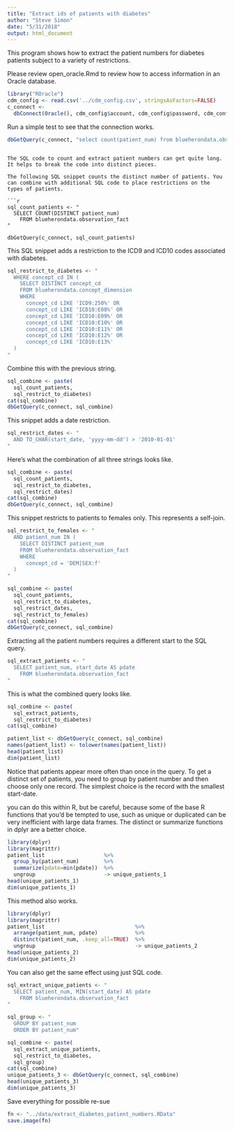 ```yaml
---
title: "Extract ids of patients with diabetes"
author: "Steve Simon"
date: "5/31/2018"
output: html_document
---
```


This program shows how to extract the patient numbers for diabetes patients subject to a variety of restrictions.

Please review open_oracle.Rmd to review how to access information in an Oracle database.


```r
library("ROracle")
cdm_config <- read.csv('../cdm_config.csv', stringsAsFactors=FALSE)
c_connect <-
  dbConnect(Oracle(), cdm_config$account, cdm_config$password, cdm_config$access)
```

Run a simple test to see that the connection works. 

```r
dbGetQuery(c_connect, "select count(patient_num) from blueherondata.observation_fact")
```
```

The SQL code to count and extract patient numbers can get quite long. It helps to break the code into distinct pieces.

The following SQL snippet counts the distinct number of patients. You can combine with additional SQL code to place restrictions on the types of patients.

```r
sql_count_patients <- "
  SELECT COUNT(DISTINCT patient_num)
    FROM blueherondata.observation_fact
"

dbGetQuery(c_connect, sql_count_patients)
```

This SQL snippet adds a restriction to the ICD9 and ICD10 codes associated with diabetes.

```r
sql_restrict_to_diabetes <- "
  WHERE concept_cd IN (
    SELECT DISTINCT concept_cd 
    FROM blueherondata.concept_dimension
    WHERE
      concept_cd LIKE 'ICD9:250%' OR
      concept_cd LIKE 'ICD10:E08%' OR
      concept_cd LIKE 'ICD10:E09%' OR
      concept_cd LIKE 'ICD10:E10%' OR
      concept_cd LIKE 'ICD10:E11%' OR
      concept_cd LIKE 'ICD10:E12%' OR
      concept_cd LIKE 'ICD10:E13%'
  )
"
```

Combine this with the previous string.

```r
sql_combine <- paste(
  sql_count_patients, 
  sql_restrict_to_diabetes)
cat(sql_combine)
dbGetQuery(c_connect, sql_combine)
```

This snippet adds a date restriction.

```r
sql_restrict_dates <- "
  AND TO_CHAR(start_date, 'yyyy-mm-dd') > '2010-01-01'
"
```

Here's what the combination of all three strings looks like.

```r
sql_combine <- paste(
  sql_count_patients, 
  sql_restrict_to_diabetes,
  sql_restrict_dates)
cat(sql_combine)
dbGetQuery(c_connect, sql_combine)
```

This snippet restricts to patients to females only. This represents a self-join.

```r
sql_restrict_to_females <- "
  AND patient_num IN (
    SELECT DISTINCT patient_num
    FROM blueherondata.observation_fact
    WHERE
      concept_cd = 'DEM|SEX:f'
  )
"
```


```r
sql_combine <- paste(
  sql_count_patients, 
  sql_restrict_to_diabetes,
  sql_restrict_dates,
  sql_restrict_to_females)
cat(sql_combine)
dbGetQuery(c_connect, sql_combine)
```

Extracting all the patient numbers requires a different start to the SQL query.

```r
sql_extract_patients <- "
  SELECT patient_num, start_date AS pdate
    FROM blueherondata.observation_fact
"
```

This is what the combined query looks like.

```r
sql_combine <- paste(
  sql_extract_patients,
  sql_restrict_to_diabetes)
cat(sql_combine)

patient_list <- dbGetQuery(c_connect, sql_combine)
names(patient_list) <- tolower(names(patient_list))
head(patient_list)
dim(patient_list)
```

Notice that patients appear more often than once in the query. To get a distinct set of patients, you need to group by patient number and then choose only one record. The simplest choice is the record with the smallest start-date.

you can do this within R, but be careful, because some of the base R functions that you'd be tempted to use, such as unique or duplicated can be very inefficient with large data frames. The distinct or summarize functions in dplyr are a better choice.

```r
library(dplyr)
library(magrittr)
patient_list                   %>% 
  group_by(patient_num)        %>%
  summarize(pdate=min(pdate))  %>%
  ungroup                      -> unique_patients_1
head(unique_patients_1)
dim(unique_patients_1)
```

This method also works.

```r
library(dplyr)
library(magrittr)
patient_list                             %>% 
  arrange(patient_num, pdate)            %>%
  distinct(patient_num, .keep_all=TRUE)  %>%
  ungroup                                -> unique_patients_2
head(unique_patients_2)
dim(unique_patients_2)
```

You can also get the same effect using just SQL code.

```r
sql_extract_unique_patients <- "
  SELECT patient_num, MIN(start_date) AS pdate
    FROM blueherondata.observation_fact
"

sql_group <- "
  GROUP BY patient_num
  ORDER BY patient_num"
```

```r
sql_combine <- paste(
  sql_extract_unique_patients,
  sql_restrict_to_diabetes,
  sql_group)
cat(sql_combine)
unique_patients_3 <- dbGetQuery(c_connect, sql_combine)
head(unique_patients_3)
dim(unique_patients_3)
```

Save everything for possible re-sue

```r
fn <- "../data/extract_diabetes_patient_numbers.RData"
save.image(fn)
```
